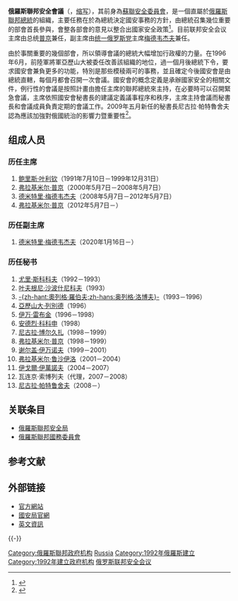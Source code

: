 {{noteTA
|1=zh-tw:安全會議; zh-cn:安全委员会;
|2=zh-tw:安會; zh-cn:安委;
|3=zh-tw:部會; zh-cn:部委;
|G2=PP}}
{{Infobox government agency
| name = 俄罗斯联邦安全委员会
| native_name = Совет безопасности Российской Федерации
| seal = 
| logo = [[File:Emblem_Security_Council_of_Russia.svg|150px]]
| logo_caption = 俄罗斯联邦安全委员会会徽
| formed = {{Start date and age|1992|3|5| df=yes}}
| preceding1 = [[苏联国家安全委员会|苏联国家安全委员会]]
| jurisdiction = 俄罗斯联邦
| headquarters = {{RUS}}[[莫斯科|莫斯科]]
| employees = 
| budget = 
| chief1_name = 
| chief1_position = 
| chief2_name = 
| chief2_position = 
| chief3_name = 
| chief3_position = 
| chief4_name = 
| chief4_position = 
| chief5_name = 
| chief5_position = 
| chief6_name = 
| chief6_position = 
| chief7_name = 
| chief7_position = 
| chief8_name = 
| chief8_position = 
| chief9_name = 
| chief9_position = 
| parent_department = 
| website = {{url|scrf.gov.ru}}
}}
'''俄羅斯聯邦安全會議'''（{{lang-ru|'''Совет Безопасности Российской Федерации'''}}，[[缩写|缩写]]'''{{lang|ru|СБ РФ}}'''），其前身為[[蘇聯安全委員會|蘇聯安全委員會]]，是一個直屬於[[俄羅斯聯邦總統|俄羅斯聯邦總統]]的組織，主要任務在於為總統決定國安事務的方針，由總統召集幾位重要的部會首長參與，會整各部會的意見以整合出國家安全政策<ref>{{Cite web |url=http://rustrans.wikidot.com/russia-s-national-security-strategy-to-2020 |title=英文版戰略資訊 |access-date=2011-10-10 |archive-url=https://web.archive.org/web/20111008214752/http://rustrans.wikidot.com/russia-s-national-security-strategy-to-2020 |archive-date=2011-10-08 |dead-url=yes }}</ref>。目前联邦安全会议主席由总统[[普京|普京]]兼任，副主席由[[统一俄罗斯党|统一俄罗斯党]]主席[[德米特里·阿纳托利耶维奇·梅德韦杰夫|梅德韦杰夫]]兼任。

由於事關重要的幾個部會，所以領導會議的總統大幅增加行政權的力量。在1996年6月，前陸軍將軍亞歷山大被委任改善該組織的地位，過一個月後總統下令，要求國安會兼負更多的功能，特別是那些模稜兩可的事務，並且確定今後國安會是由總統直轄，每個月都會召開一次會議。國安會的概念定義是承辦國家安全的相關文件，例行性的會議是按照計畫由擔任主席的聯邦總統來主持，在必要時可以召開緊急會議，主席依照國安會秘書長的建議定義議事程序和秩序，主席主持會議而秘書長和會議成員負責定期的會議工作。2009年五月新任的秘書長尼古拉·帕特魯舍夫認為應該加強對俄國統治的影響力暨重要性<ref>{{Cite web |url=http://www.ndc.nato.int/research/series.php?icode=9 |title=公元2020年國安戰略回顧 |accessdate=2011-10-10 |archive-date=2011-07-21 |archive-url=https://web.archive.org/web/20110721063424/http://www.ndc.nato.int/research/series.php?icode=9 |dead-url=yes }}</ref>。

== 组成人员==
=== 历任主席 ===
#[[鲍里斯·叶利钦|鲍里斯·叶利钦]]（1991年7月10日－1999年12月31日）
#[[弗拉基米尔·普京|弗拉基米尔·普京]]（2000年5月7日－2008年5月7日）
#[[德米特里·梅德韦杰夫|德米特里·梅德韦杰夫]]（2008年5月7日－2012年5月7日）
#[[弗拉基米尔·普京|弗拉基米尔·普京]]（2012年5月7日－）

=== 历任副主席 ===
#[[德米特里·梅德韦杰夫|德米特里·梅德韦杰夫]]（2020年1月16日－）

=== 历任秘书 ===
#[[尤里·斯科科夫|尤里·斯科科夫]]（1992－1993）
#[[叶夫根尼·伊万诺维奇·沙波什尼科夫|叶夫根尼·沙波什尼科夫]]（1993）
#[[奥列格·伊万诺维奇·罗伯夫|-{zh-hant:奧列格·羅伯夫;zh-hans:奥列格·洛博夫}-]]（1993－1996）
#[[亞歷山大·伊萬諾維奇·列別德|亞歷山大·列別德]]（1996）
#[[伊万·雷布金|伊万·雷布金]]（1996－1998）
#[[安德烈·科科申|安德烈·科科申]]（1998）
#[[尼古拉·博尔久扎|尼古拉·博尔久扎]]（1998－1999）
#[[弗拉基米尔·普京|弗拉基米尔·普京]]（1998－1999）
#[[谢尔盖·鲍里索维奇·伊万诺夫|谢尔盖·伊万诺夫]]（1999－2001）
#[[弗拉基米尔·鲁沙伊洛|弗拉基米尔·鲁沙伊洛]]（2001－2004）
#[[伊戈爾·伊萬諾夫|伊戈爾·伊萬諾夫]]（2004－2007）
#瓦连京·索博列夫（代理，2007－2008）
#[[尼古拉·帕特鲁舍夫|尼古拉·帕特鲁舍夫]]（2008－）

== 关联条目 ==
*[[俄羅斯聯邦安全局|俄羅斯聯邦安全局]]
*[[俄羅斯聯邦國務委員會|俄羅斯聯邦國務委員會]]

== 参考文献 ==
{{Reflist}}

== 外部链接 ==
{{Commons category|Security Council}}
* [http://www.scrf.gov.ru/ 官方網站]{{Wayback|url=http://www.scrf.gov.ru/ |date=20110427110742 }} {{ru}}
* [https://web.archive.org/web/20061116112324/http://www.agentura.ru/dossier/russia/sovbez/ 國安局官網] {{ru}}
* [https://web.archive.org/web/20111013014912/http://russiansabroad.com/russian_history_294.html 英文資訊] {{en}}

{{-}}
{{俄罗斯联邦安全会议秘书}}
{{Authority control}}
{{DEFAULTSORT:An安}}

[[Category:俄羅斯聯邦政府机构|Category:俄羅斯聯邦政府机构]]
[[Category:國家安全會議|Russia]]
[[Category:1992年俄羅斯建立|Category:1992年俄羅斯建立]]
[[Category:1992年建立政府机构|Category:1992年建立政府机构]]
[[Category:俄罗斯联邦安全会议|俄罗斯联邦安全会议]]